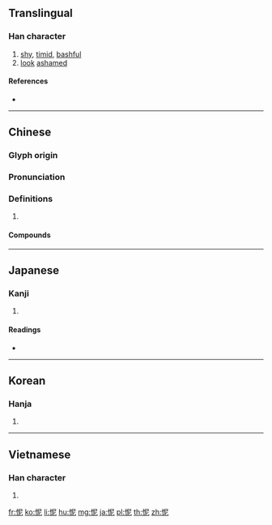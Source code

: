 ==Translingual==

===Han character===
{{Han char|rn=61|rad=心|as=05|sn=8|four=97011|canj=PSP|ids=⿰忄尼}}

# [[shy]], [[timid]], [[bashful]]
# [[look]] [[ashamed]]

====References====
* {{Han ref|kx=0382.080|dkj=10481|dj=0711.040|hdz=42287.160|uh=6029|ud=24617|bh=A9CB|bd=43467}}

----

==Chinese==
{{zh-forms}}

===Glyph origin===
{{Han etym}}

===Pronunciation===
{{zh-pron
|m=ní
|c=nei4
|mc=y
|oc=y
|cat=
}}

===Definitions===
{{zh-hanzi}}

# {{rfdef|zh}}

====Compounds====
{{zh-der|忸忸怩怩|忸怩|忸怩作態}}

----

==Japanese==

===Kanji===
{{ja-kanji|grade=|rs=心05}}

# {{defn|lang=ja|sort=心05}}

====Readings====
* {{ja-readings|on=[[じ]] (ji), [[でい]] (dei), [[に]] (ni)|kun=[[はず]] (hazu)}}

----

==Korean==

===Hanja===
{{ko-hanja|hangeul=[[니]], [[이]]|eumhun=|rv=ni, i|mr=ni, i|y=ni, i}}

# {{defn|lang=ko|sort=心05}}

----

==Vietnamese==

===Han character===
{{vi-readings|rs=心05|hanviet=náy}}

# {{defn|lang=vi|sort=心05}}

[[fr:怩]]
[[ko:怩]]
[[li:怩]]
[[hu:怩]]
[[mg:怩]]
[[ja:怩]]
[[pl:怩]]
[[th:怩]]
[[zh:怩]]
